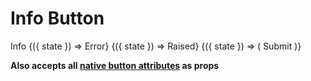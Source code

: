 
<Meta title="Components|Buttons" />

# Info Button

<Margin />

<Story name="Info">
  <div>
    <Buttons.Info>Info</Buttons.Info>
    <Margin />
    <StateCtrl label="error">
      {({ state }) => <Buttons.Info error={state}>Error</Buttons.Info>}
    </StateCtrl>
    <Margin />
    <StateCtrl label="raised" defaultState>
      {({ state }) => <Buttons.Info raised={state}>Raised</Buttons.Info>}
    </StateCtrl>
    <Margin />
    <StateCtrl label="success">
      {({ state }) => (
        <Buttons.Info success={state} style={{ width: '5rem' }}>
          Submit
        </Buttons.Info>
      )}
    </StateCtrl>
  </div>
</Story>

<Props of={Base} />

**Also accepts all [native button attributes](https://developer.mozilla.org/en-US/docs/Web/HTML/Element/button#Attributes) as props**
